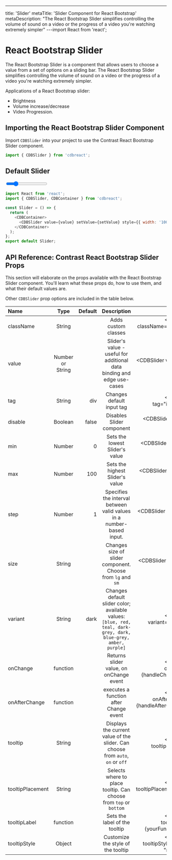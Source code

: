 ---
title: 'Slider'
metaTitle: 'Slider Component for React Bootstrap'
metaDescription: "The React Bootstrap Slider simplifies controlling the volume of sound on a video or the progress of a video you're watching extremely simpler"
---import React from 'react';

# React Bootstrap Slider

The React Bootstrap Slider is a component that allows users to choose a value from a set of options on a sliding bar. The React Bootstrap Slider simplifies controlling the volume of sound on a video or the progress of a video you're watching extremely simpler.

Applications of a React Bootstrap slider:

- Brightness
- Volume increase/decrease
- Video Progression.

## Importing the React Bootstrap Slider Component

Import `CDBSlider` into your project to use the Contrast React Bootstrap Slider component.

```js
import { CDBSlider } from 'cdbreact';
```

## Default Slider

<div class="container">
  <input type="range" class="custom-range" id="customRange1" min="0" max="100" value="20" />
</div>

```js
import React from 'react';
import { CDBSlider, CDBContainer } from 'cdbreact';

const Slider = () => {
  return (
    <CDBContainer>
      <CDBSlider value={value} setValue={setValue} style={{ width: '100%' }} />
    </CDBContainer>
  );
};
export default Slider;
```

## API Reference: Contrast React Bootstrap Slider Props

This section will elaborate on the props available with the React Bootstrap Slider component. You'll learn what these props do, how to use them, and what their default values are.

Other `CDBSlider` prop options are included in the table below.

| Name             |       Type       | Default |                                                  Description                                                   |                                             Example |
| :--------------- | :--------------: | ------: | :------------------------------------------------------------------------------------------------------------: | --------------------------------------------------: |
| className        |      String      |         |                                              Adds custom classes                                               |               <CDBSlider className="myClass" ... /> |
| value            | Number or String |         |                     Slider's value - useful for additional data binding and edge use-cases                     |                        <CDBSlider value={49} ... /> |
| tag              |      String      |     div |                                           Changes default input tag                                            |                       <CDBSlider tag="input" ... /> |
| disable          |     Boolean      |   false |                                           Disables Slider component                                            |                           <CDBSlider disabled .../> |
| min              |      Number      |       0 |                                         Sets the lowest Slider's value                                         |                          <CDBSlider min={10} ... /> |
| max              |      Number      |     100 |                                        Sets the highest Slider's value                                         |                          <CDBSlider max={70} ... /> |
| step             |      Number      |       1 |                      Specifies the interval between valid values in a number-based input.                      |                        <CDBSlider step={0.1} ... /> |
| size             |      String      |         |                          Changes size of slider component. Choose from `lg` and `sm`                           |                         <CDBSlider size="sm" ... /> |
| variant          |      String      |    dark | Changes default slider color; available values: `[blue, red, teal, dark-grey, dark, blue-grey, amber, purple]` |                     <CDBSlider variant="red" ... /> |
| onChange         |     function     |         |                                    Returns slider value, on onChange event                                     |           <CDBSlider onChange={handleChange} ... /> |
| onAfterChange    |     function     |         |                                     executes a function after Change event                                     | <CDBSlider onAfterChange={handleAfterChange} ... /> |
| tooltip          |      String      |         |                Displays the current value of the slider. Can choose from `auto`, `on` or `off`                 |                      <CDBSlider tooltip="on" ... /> |
| tooltipPlacement |      String      |         |                       Selects where to place tooltip. Can choose from `top` or `bottom`                        |            <CDBSlider tooltipPlacement="top" ... /> |
| tooltipLabel     |     function     |         |                                         Sets the label of the tooltip                                          |       <CDBSlider tooltipLabel={yourFunction} ... /> |
| tooltipStyle     |      Object      |         |                                       Customize the style of the tooltip                                       |    <CDBSlider tooltipStyle={{ color: "red"}} ... /> |

